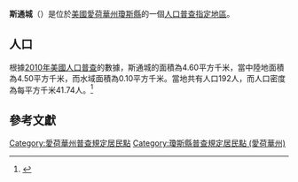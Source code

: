 {{noteTA
|G1=USState
|G2=地名
|G3=Unit
}}
{{Infobox settlement
|official_name            = 斯通城
|native_name = Stone City
|settlement_type          = [[人口普查指定地區|人口普查指定地區]]
|image_skyline            = Stone City, Iowa.JPG
|imagesize                = 250px
|image_map                = 
|mapsize                  = 
|pushpin_map              = USA Iowa 
|pushpin_label            = 斯通城
|pushpin_label_position   = top
|pushpin_map_caption      = 斯通城在愛荷華州的位置
|subdivision_type         = [[世界政區索引|國家]]
|subdivision_type1        = [[美国州份|州份]]
|subdivision_type2        = [[愛荷華州行政区划|縣]]
|subdivision_name         = [[美国|美国]]
|subdivision_name1        = [[愛荷華州|愛荷華州]]
|subdivision_name2        = [[瓊斯縣_(愛荷華州)|瓊斯縣]]
|elevation_ft             = 820
|elevation_m              = 250
|timezone                 = [[北美中部时区|北美中部时区]]
|area_total_km2           = 4.60
|area_land_km2            = 4.50
|area_water_km2           = 0.10
|area_total_sq_mi         = 
|area_land_sq_mi          = 
|area_water_sq_mi         = 
|population_as_of         = [[2010年美國人口普查|2010]]
|population_footnotes     = 
|population_total         = 192
|population_density_km2   = auto
|population_density_sq_mi = auto
|utc_offset               = -6
|coordinates              = {{coord|42|06|32|N|91|18|49|W|display=inline,title}}
| coor_pinpoint           = 
| coordinates_footnotes   = 
|timezone_DST             = CDT
|utc_offset_DST           = -5
|postal_code_type         = [[美國郵區編號|郵區編號]]
|postal_code              = 52205
|area_code                = {{link-en|电话区号319|Area code 319|319}}
|blank_name = [[地名信息系统|GNIS ID]]
|blank_info = 462005<ref name="GNIS">{{cite gnis|462005|Stone City}}</ref>
}}
'''斯通城'''（{{lang-en|Stone City}}）是位於[[美國|美國]][[愛荷華州|愛荷華州]][[瓊斯縣_(愛荷華州)|瓊斯縣]]的一個[[人口普查指定地區|人口普查指定地區]]。

== 人口 ==
根據[[2010年美國人口普查|2010年美國人口普查]]的數據，斯通城的面積為4.60平方千米，當中陸地面積為4.50平方千米，而水域面積為0.10平方千米。當地共有人口192人，而人口密度為每平方千米41.74人。<ref name="GR8">{{cite web|url=http://factfinder2.census.gov|publisher=[[美国人口调查局|美国人口调查局]]|accessdate=2011-05-14|title=American FactFinder|archive-date=2013-09-11|archive-url=https://web.archive.org/web/20130911234518/http://factfinder2.census.gov/|dead-url=no}}</ref>

== 參考文獻 ==
{{reflist}}

{{瓊斯縣 (愛荷華州)}}

{{DEFAULTSORT:Stone City, Iowa}}
[[Category:愛荷華州普查規定居民點|Category:愛荷華州普查規定居民點]]
[[Category:瓊斯縣普查規定居民點_(愛荷華州)|Category:瓊斯縣普查規定居民點 (愛荷華州)]]

{{Iowa-geo-stub}}